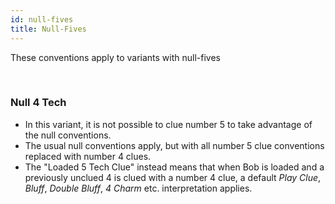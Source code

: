 ```yaml
---
id: null-fives
title: Null-Fives
---
```


These conventions apply to variants with null-fives

<br />

### Null 4 Tech

- In this variant, it is not possible to clue number 5 to take advantage of the null conventions.
- The usual null conventions apply, but with all number 5 clue conventions replaced with number 4 clues.
- The "Loaded 5 Tech Clue" instead means that when Bob is loaded and a previously unclued 4 is clued with a number 4 clue, a default *Play Clue*, *Bluff*, *Double Bluff*, *4 Charm* etc. interpretation applies.
